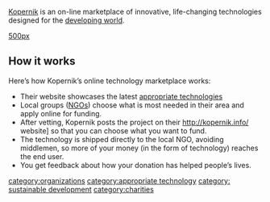 [http://kopernik.info/ Kopernik] is an on-line marketplace of innovative, life-changing technologies designed for the [[developing world]].

[[image:Kopernik.jpg|500px]]

==How it works==

Here’s how Kopernik’s online technology marketplace works:

* Their website showcases the latest [[appropriate technologies]]
* Local groups ([[NGOs]]) choose what is most needed in their area and apply online for funding.
* After vetting, Kopernik posts the project on their http://kopernik.info/ website] so that you can choose what you want to fund.
* The technology is shipped directly to the local NGO, avoiding middlemen, so more of your money (in the form of technology) reaches the end user.
* You get feedback about how your donation has helped people’s lives.

[[category:organizations]]
[[category:appropriate technology]]
[[category: sustainable development]]
[[category:charities]]